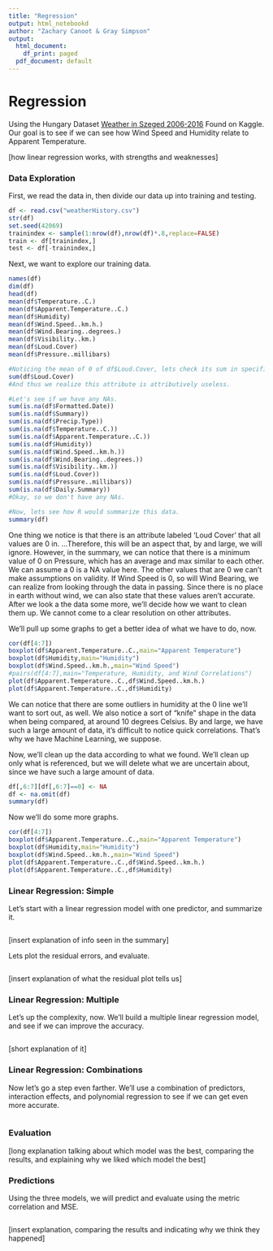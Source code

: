 ```yaml
---
title: "Regression"
output: html_notebookd
author: "Zachary Canoot & Gray Simpson"
output:
  html_document:
    df_print: paged
  pdf_document: default
---
```

# Regression

Using the Hungary Dataset [Weather in Szeged 2006-2016](https://www.kaggle.com/datasets/budincsevity/szeged-weather)
Found on Kaggle. 
Our goal is to see if we can see how Wind Speed and Humidity relate to Apparent Temperature.

[how linear regression works, with strengths and weaknesses]


### Data Exploration
First, we read the data in, then divide our data up into training and testing.
```r
df <- read.csv("weatherHistory.csv")
str(df)
set.seed(42069)
trainindex <- sample(1:nrow(df),nrow(df)*.8,replace=FALSE)
train <- df[trainindex,]
test <- df[-trainindex,]
```



Next, we want to explore our training data. 
```r
names(df)
dim(df)
head(df)
mean(df$Temperature..C.)
mean(df$Apparent.Temperature..C.)
mean(df$Humidity)
mean(df$Wind.Speed..km.h.)
mean(df$Wind.Bearing..degrees.)
mean(df$Visibility..km.)
mean(df$Loud.Cover)
mean(df$Pressure..millibars)

#Noticing the mean of 0 of df$Loud.Cover, lets check its sum in specific.
sum(df$Loud.Cover)
#And thus we realize this attribute is attributively useless.

#Let's see if we have any NAs.
sum(is.na(df$Formatted.Date))
sum(is.na(df$Summary))
sum(is.na(df$Precip.Type))
sum(is.na(df$Temperature..C.))
sum(is.na(df$Apparent.Temperature..C.))
sum(is.na(df$Humidity))
sum(is.na(df$Wind.Speed..km.h.))
sum(is.na(df$Wind.Bearing..degrees.))
sum(is.na(df$Visibility..km.))
sum(is.na(df$Loud.Cover))
sum(is.na(df$Pressure..millibars))
sum(is.na(df$Daily.Summary))
#Okay, so we don't have any NAs.

#Now, lets see how R would summarize this data. 
summary(df)

```
One thing we notice is that there is an attribute labeled 'Loud Cover' that all values are 0 in.
...Therefore, this will be an aspect that, by and large, we will ignore.
However, in the summary, we can notice that there is a minimum value of 0 on Pressure, which has an average and max similar to each other. We can assume a 0 is a NA value here. 
The other values that are 0 we can't make assumptions on validity.
If Wind Speed is 0, so will Wind Bearing, we can realize from looking through the data in passing. 
Since there is no place in earth without wind, we can also state that these values aren't accurate. After we look a the data some more, we'll decide how we want to clean them up.
We cannot come to a clear resolution on other attributes.


We'll pull up some graphs to get a better idea of what we have to do, now.
```r
cor(df[4:7])
boxplot(df$Apparent.Temperature..C.,main="Apparent Temperature")
boxplot(df$Humidity,main="Humidity")
boxplot(df$Wind.Speed..km.h.,main="Wind Speed")
#pairs(df[4:7],main="Temperature, Humidity, and Wind Correlations")
plot(df$Apparent.Temperature..C.,df$Wind.Speed..km.h.)
plot(df$Apparent.Temperature..C.,df$Humidity)

```
We can notice that there are some outliers in humidity at the 0 line we'll want to sort out, as well.
We also notice a sort of "knife" shape in the data when being compared, at around 10 degrees Celsius.
By and large, we have such a large amount of data, it's difficult to notice quick correlations. 
That's why we have Machine Learning, we suppose.



Now, we'll clean up the data according to what we found. We'll clean up only what is referenced, but we will delete what we are uncertain about, since we have such a large amount of data.
```r
df[,6:7][df[,6:7]==0] <- NA
df <- na.omit(df)
summary(df)
```


Now we'll do some more graphs.
```r
cor(df[4:7])
boxplot(df$Apparent.Temperature..C.,main="Apparent Temperature")
boxplot(df$Humidity,main="Humidity")
boxplot(df$Wind.Speed..km.h.,main="Wind Speed")
plot(df$Apparent.Temperature..C.,df$Wind.Speed..km.h.)
plot(df$Apparent.Temperature..C.,df$Humidity)
```



### Linear Regression: Simple
Let's start with a linear regression model with one predictor, and summarize it. 
```r

```
[insert explanation of info seen in the summary]

Lets plot the residual errors, and evaluate.
```r

```
[insert explanation of what the residual plot tells us]


### Linear Regression: Multiple
Let's up the complexity, now. We'll build a multiple linear regression model, and see if we can improve the accuracy.
```r

```
[short explanation of it]

### Linear Regression: Combinations
Now let's go a step even farther. We'll use a combination of predictors, interaction effects, and polynomial regression to see if we can get even more accurate. 
```r

```

### Evaluation 
[long explanation talking about which model was the best, comparing the results, and explaining why we liked which model the best]


### Predictions
Using the three models, we will predict and evaluate using the metric correlation and MSE. 
```r

```
[insert explanation, comparing the results and indicating why we think they happened]




